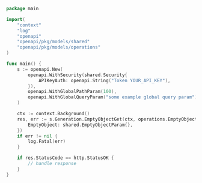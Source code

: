 ```go showLineNumbers copy filename="Empty Object Get usage example"
package main

import(
	"context"
	"log"
	"openapi"
	"openapi/pkg/models/shared"
	"openapi/pkg/models/operations"
)

func main() {
    s := openapi.New(
        openapi.WithSecurity(shared.Security{
            APIKeyAuth: openapi.String("Token YOUR_API_KEY"),
        }),
        openapi.WithGlobalPathParam(100),
        openapi.WithGlobalQueryParam("some example global query param"),
    )

    ctx := context.Background()
    res, err := s.Generation.EmptyObjectGet(ctx, operations.EmptyObjectGetRequest{
        EmptyObject: shared.EmptyObjectParam{},
    })
    if err != nil {
        log.Fatal(err)
    }

    if res.StatusCode == http.StatusOK {
        // handle response
    }
}
```
